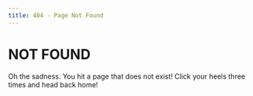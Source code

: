 ```yaml
---
title: 404 - Page Not Found
---
```


# NOT FOUND

Oh the sadness. You hit a page that does not exist! Click your heels three times and head back home!
